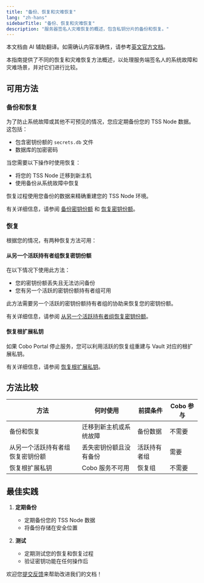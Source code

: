 ```yaml
---
title: "备份、恢复和灾难恢复"
lang: "zh-hans"
sidebarTitle: "备份、恢复和灾难恢复"
description: "服务器签名人灾难恢复的概述，包含私钥分片的备份和恢复。"
---
```

<Note>本文档由 AI 辅助翻译。如需确认内容准确性，请参考[英文官方文档](https://www.cobo.com/developers/v2/guides/overview/introduction)。</Note>

本指南提供了不同的恢复和灾难恢复方法概述，以处理服务端签名人的系统故障和灾难场景，并对它们进行比较。

## 可用方法

### 备份和恢复

为了防止系统故障或其他不可预见的情况，您应定期备份您的 TSS Node 数据。这包括：
- 包含密钥份额的 `secrets.db` 文件
- 数据库的加密密码

当您需要以下操作时使用恢复：
- 将您的 TSS Node 迁移到新主机
- 使用备份从系统故障中恢复

恢复过程使用您备份的数据来精确重建您的 TSS Node 环境。

有关详细信息，请参阅 [备份密钥份额](/v2_cn/guides/mpc-wallets/server-co-signer/key-shares-backup) 和 [恢复密钥份额](/v2_cn/guides/mpc-wallets/server-co-signer/key-shares-restore)。

### 恢复

根据您的情况，有两种恢复方法可用：

#### 从另一个活跃持有者组恢复密钥份额

在以下情况下使用此方法：
- 您的密钥份额丢失且无法访问备份
- 您有另一个活跃的密钥份额持有者组可用

此方法需要另一个活跃的密钥份额持有者组的协助来恢复您的密钥份额。

有关详细信息，请参阅 [从另一个活跃持有者组恢复密钥份额](https://manuals.cobo.com/en/portal/mpc-wallets/ocw/recover-from-active-keys)。

#### 恢复根扩展私钥
如果 Cobo Portal 停止服务，您可以利用活跃的恢复组重建与 Vault 对应的根扩展私钥。

有关详细信息，请参阅 [恢复根扩展私钥](https://manuals.cobo.com/en/portal/mpc-wallets/ocw/recover-root-key)。

## 方法比较

| 方法 | 何时使用 | 前提条件 | Cobo 参与 |
|--------|-------------|---------------|------------------|
| 备份和恢复 | 迁移到新主机或系统故障 | 备份数据 | 不需要 |
| 从另一个活跃持有者组恢复密钥份额| 丢失密钥份额且没有备份 | 活跃持有者组 | 需要 |
| 恢复根扩展私钥 | Cobo 服务不可用 | 恢复组| 不需要 |

## 最佳实践

1. **定期备份**
   - 定期备份您的 TSS Node 数据
   - 将备份存储在安全位置

2. **测试**
   - 定期测试您的恢复和恢复过程
   - 验证密钥功能在任何操作后

<Tip>欢迎您[提交反馈](https://forms.zohopublic.com/cobo/form/DocumentFeedbackForm/formperma/QvLOhxJv1_JMsJ-1dleZ8Itb_7rzN-LtgvsDdxosoVI)来帮助改进我们的文档！</Tip>
